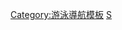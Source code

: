 {{Navbox
| name       = 國際游泳
| title      = 國際[[游泳]]
| bodyclass  = hlist
| groupstyle = border-right:0.5em solid; padding-right: 0.5em; line-height: 1em

|above = 
* [[國際游泳聯合會|國際游泳總會]]
* [[世界游泳錦標賽]]
* [[世界短池游泳錦標賽|世界短道游泳錦標賽]]
* [[世界青年游泳錦標賽]]
* [[世界盃游泳賽]]
* [[國際泳總世界大師錦標賽]]
* [[夏季奧林匹克運動會游泳比賽|奧運]]
* [[全非運動會游泳比賽|全非運動會]]
* [[大英國協運動會游泳比賽|大英國協運動會]]
* [[泛太平洋游泳錦標賽]]
* [[世界大學生運動會游泳比賽|世界大學生運動會]]
|image=[[File:World Map FINA.svg|250px]]

| group1style = border-color: #FF66FF
|group1 = 亞洲
|list1=
*[[亞洲游泳總會]] &ndash; [[亞洲游泳錦標賽]]
* [[亞洲運動會游泳比賽|亞洲運動會]]
| group2style = border-color: orange
|group2 = 非洲
|list2 = 
* [[非洲游泳總會]] &ndash; [[非洲游泳錦標賽]]

| group3style = border-color: #FF6666
|group3 = 美洲
|list3 =
* [[美洲游泳總會]] ([[加拿大游泳協會]]
* [[中美洲和加勒比海游泳協會]]
* [[南美洲游泳協會]]
* [[美國游泳協會]]) &ndash; [[加勒比島國游泳錦標賽]]
* [[中美洲和加勒比海游泳游泳錦標賽]]
* [[南美洲游泳錦標賽]]
* [[泛美運動會游泳比賽|泛美運動會]]
| group4style = border-color: #6666FF
|group4 = 歐洲
|list4=
* [[歐洲游泳總會]] &ndash; [[歐洲游泳錦標賽]]
* [[歐洲短道游泳錦標賽]]
* [[歐洲青年游泳錦標賽|歐洲青年錦標賽]]

| group5style = border-color: yellow
|group5= 大洋洲
|list5=
* [[大洋洲游泳總會]] &ndash; [[大洋洲游泳錦標賽]]
}}<noinclude>
[[Category:游泳導航模板]]
[[Category:國際性體育導航模板|S]]
</noinclude>